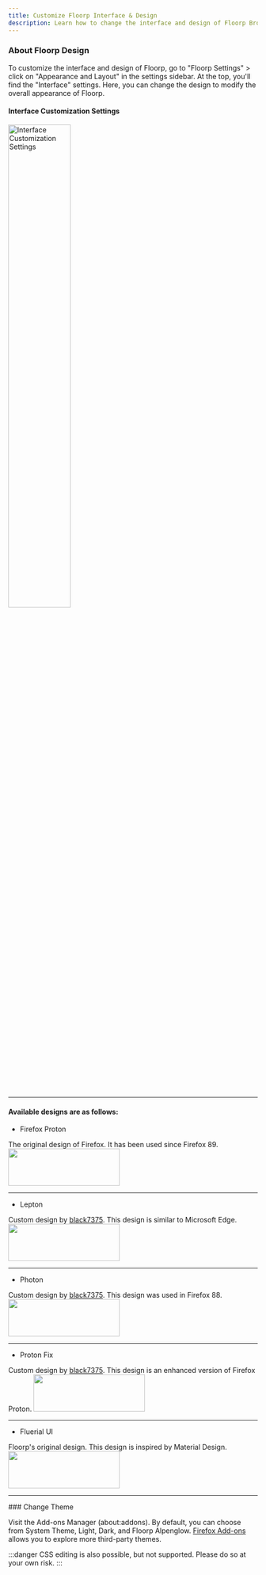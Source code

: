 ```yaml
---
title: Customize Floorp Interface & Design
description: Learn how to change the interface and design of Floorp Browser
---
```



### About Floorp Design

To customize the interface and design of Floorp, go to "Floorp Settings" > click on "Appearance and Layout" in the settings sidebar. At the top, you'll find the "Interface" settings.
Here, you can change the design to modify the overall appearance of Floorp.

#### Interface Customization Settings
<img src={InterfaceCustomize} width="50%" alt="Interface Customization Settings"/>

<hr />

#### Available designs are as follows:

- Firefox Proton

The original design of Firefox. It has been used since Firefox 89.
<img src={Proton} width="225px" height="75px"/>

<hr />

- Lepton

Custom design by [black7375](https://github.com/black7375). This design is similar to Microsoft Edge.
<img src={Lepton} width="225px" height="75px"/>

<hr />

- Photon

Custom design by [black7375](https://github.com/black7375). This design was used in Firefox 88.
<img src={Photon} width="225px" height="75px"/>

<hr />

- Proton Fix

Custom design by [black7375](https://github.com/black7375). This design is an enhanced version of Firefox Proton.
<img src={ProtonFix} width="225px" height="75px"/>

<hr />

- Fluerial UI

Floorp's original design. This design is inspired by Material Design.
<img src={Fluerial} width="225px" height="75px"/>

<hr />
### Change Theme

Visit the Add-ons Manager (about:addons).
By default, you can choose from System Theme, Light, Dark, and Floorp Alpenglow.
[Firefox Add-ons](https://addons.mozilla.org/) allows you to explore more third-party themes.

:::danger
CSS editing is also possible, but not supported. Please do so at your own risk.
:::

<Support />